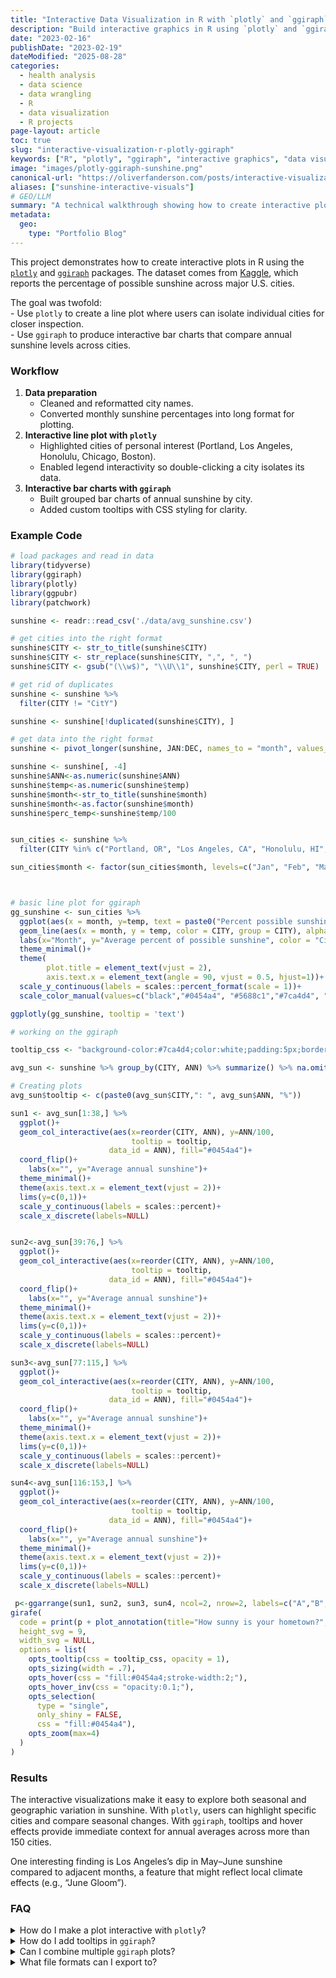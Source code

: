 ```yaml
---
title: "Interactive Data Visualization in R with `plotly` and `ggiraph`"
description: "Build interactive graphics in R using `plotly` and `ggiraph`. Explore sunshine data across U.S. cities, compare patterns, and highlight anomalies."
date: "2023-02-16"
publishDate: "2023-02-19"
dateModified: "2025-08-28"
categories:
  - health analysis
  - data science
  - data wrangling
  - R
  - data visualization
  - R projects
page-layout: article
toc: true
slug: "interactive-visualization-r-plotly-ggiraph"
keywords: ["R", "plotly", "ggiraph", "interactive graphics", "data visualization", "sunshine dataset", "US cities"]
image: "images/plotly-ggiraph-sunshine.png"
canonical-url: "https://oliverfanderson.com/posts/interactive-visualization-r-plotly-ggiraph"
aliases: ["sunshine-interactive-visuals"]
# GEO/LLM
summary: "A technical walkthrough showing how to create interactive plots in R using `plotly` and `ggiraph` with sunshine data across U.S. cities."
metadata:
  geo:
    type: "Portfolio Blog"
---
```


```{=html}
<style>
.keywords {
  display: none !important;
}

.description{
  display: none !important;
}
</style>
```

This project demonstrates how to create interactive plots in R using the [`plotly`](https://plotly.com/r/) and [`ggiraph`](https://davidgohel.github.io/ggiraph/) packages. The dataset comes from [Kaggle](https://www.kaggle.com/datasets/thedevastator/annual-percent-of-possible-sunshine-by-us-city), which reports the percentage of possible sunshine across major U.S. cities.  

The goal was twofold:  
- Use `plotly` to create a line plot where users can isolate individual cities for closer inspection.  
- Use `ggiraph` to produce interactive bar charts that compare annual sunshine levels across cities.  

### Workflow

1. **Data preparation**  
   -    Cleaned and reformatted city names.\  
   -    Converted monthly sunshine percentages into long format for plotting.\  

2. **Interactive line plot with `plotly`**  
   -    Highlighted cities of personal interest (Portland, Los Angeles, Honolulu, Chicago, Boston).\  
   -    Enabled legend interactivity so double-clicking a city isolates its data.\  

3. **Interactive bar charts with `ggiraph`**  
   -    Built grouped bar charts of annual sunshine by city.\  
   -    Added custom tooltips with CSS styling for clarity.

### Example Code
```r
# load packages and read in data
library(tidyverse)
library(ggiraph)
library(plotly)
library(ggpubr)
library(patchwork)

sunshine <- readr::read_csv('./data/avg_sunshine.csv')

# get cities into the right format
sunshine$CITY <- str_to_title(sunshine$CITY)
sunshine$CITY <- str_replace(sunshine$CITY, ",", ", ")
sunshine$CITY <- gsub("(\\w$)", "\\U\\1", sunshine$CITY, perl = TRUE)

# get rid of duplicates
sunshine <- sunshine %>% 
  filter(CITY != "CitY")

sunshine <- sunshine[!duplicated(sunshine$CITY), ]

# get data into the right format
sunshine <- pivot_longer(sunshine, JAN:DEC, names_to = "month", values_to = "temp")

sunshine <- sunshine[, -4]
sunshine$ANN<-as.numeric(sunshine$ANN)
sunshine$temp<-as.numeric(sunshine$temp)
sunshine$month<-str_to_title(sunshine$month)
sunshine$month<-as.factor(sunshine$month)
sunshine$perc_temp<-sunshine$temp/100


sun_cities <- sunshine %>% 
  filter(CITY %in% c("Portland, OR", "Los Angeles, CA", "Honolulu, HI", "Chicago, IL", "Boston, MA"))

sun_cities$month <- factor(sun_cities$month, levels=c("Jan", "Feb", "Mar", "Apr", "May", "Jun", "Jul", "Aug", "Sep", "Oct", "Nov", "Dec"))



# basic line plot for ggiraph
gg_sunshine <- sun_cities %>%  
  ggplot(aes(x = month, y=temp, text = paste0("Percent possible sunshine in\n",CITY, ": ", temp, "% in ", month))) +
  geom_line(aes(x = month, y = temp, color = CITY, group = CITY), alpha=0.8)+
  labs(x="Month", y="Average percent of possible sunshine", color = "City", caption = "Data from Kaggle.com: uploaded by user thedevastator", title = "How sunny are the cities that \nare important to me?", subtitle = "Measured by time of sunshine reaching earth from sunrise to sunset")+
  theme_minimal()+
  theme(
        plot.title = element_text(vjust = 2),
        axis.text.x = element_text(angle = 90, vjust = 0.5, hjust=1))+
  scale_y_continuous(labels = scales::percent_format(scale = 1))+
  scale_color_manual(values=c("black","#0454a4", "#5688c1","#7ca4d4", "#b8cee6"))

ggplotly(gg_sunshine, tooltip = 'text')

# working on the ggiraph

tooltip_css <- "background-color:#7ca4d4;color:white;padding:5px;border-radius:3px;"

avg_sun <- sunshine %>% group_by(CITY, ANN) %>% summarize() %>% na.omit()

# Creating plots
avg_sun$tooltip <- c(paste0(avg_sun$CITY,": ", avg_sun$ANN, "%"))

sun1 <- avg_sun[1:38,] %>% 
  ggplot()+
  geom_col_interactive(aes(x=reorder(CITY, ANN), y=ANN/100,
                           tooltip = tooltip,
                      data_id = ANN), fill="#0454a4")+
  coord_flip()+
    labs(x="", y="Average annual sunshine")+
  theme_minimal()+
  theme(axis.text.x = element_text(vjust = 2))+
  lims(y=c(0,1))+
  scale_y_continuous(labels = scales::percent)+
  scale_x_discrete(labels=NULL)


sun2<-avg_sun[39:76,] %>% 
  ggplot()+
  geom_col_interactive(aes(x=reorder(CITY, ANN), y=ANN/100,
                           tooltip = tooltip,
                      data_id = ANN), fill="#0454a4")+
  coord_flip()+
    labs(x="", y="Average annual sunshine")+
  theme_minimal()+
  theme(axis.text.x = element_text(vjust = 2))+
  lims(y=c(0,1))+
  scale_y_continuous(labels = scales::percent)+
  scale_x_discrete(labels=NULL)

sun3<-avg_sun[77:115,] %>% 
  ggplot()+
  geom_col_interactive(aes(x=reorder(CITY, ANN), y=ANN/100,
                           tooltip = tooltip,
                      data_id = ANN), fill="#0454a4")+
  coord_flip()+
    labs(x="", y="Average annual sunshine")+
  theme_minimal()+
  theme(axis.text.x = element_text(vjust = 2))+
  lims(y=c(0,1))+
  scale_y_continuous(labels = scales::percent)+
  scale_x_discrete(labels=NULL)

sun4<-avg_sun[116:153,] %>% 
  ggplot()+
  geom_col_interactive(aes(x=reorder(CITY, ANN), y=ANN/100,
                           tooltip = tooltip,
                      data_id = ANN), fill="#0454a4")+
  coord_flip()+
    labs(x="", y="Average annual sunshine")+
  theme_minimal()+
  theme(axis.text.x = element_text(vjust = 2))+
  lims(y=c(0,1))+
  scale_y_continuous(labels = scales::percent)+
  scale_x_discrete(labels=NULL)

 p<-ggarrange(sun1, sun2, sun3, sun4, ncol=2, nrow=2, labels=c("A","B","C","D"))
girafe(
  code = print(p + plot_annotation(title="How sunny is your hometown?", subtitle = "Measured by time of sun shine reaching earth from sunrise to sunset", caption = "A: Abilene TX - Des Moines, IA\nB: Detroit, MI - Las Vegas, NV\nC: Lihue, HI - Providence, RI\nD: Pueblo, CO - Yap- W Caroline Is., PC\nData from Kaggle.com: uploaded by user thedevastator", theme = theme(plot.caption.position = "plot", plot.caption = element_text(hjust = 0)))),
  height_svg = 9,
  width_svg = NULL,
  options = list(
    opts_tooltip(css = tooltip_css, opacity = 1),
    opts_sizing(width = .7),
    opts_hover(css = "fill:#0454a4;stroke-width:2;"),
    opts_hover_inv(css = "opacity:0.1;"),
    opts_selection(
      type = "single", 
      only_shiny = FALSE,
      css = "fill:#0454a4"),
    opts_zoom(max=4)
  )
)
```

### Results

The interactive visualizations make it easy to explore both seasonal and geographic variation in sunshine. With `plotly`, users can highlight specific cities and compare seasonal changes. With `ggiraph`, tooltips and hover effects provide immediate context for annual averages across more than 150 cities.

One interesting finding is Los Angeles’s dip in May–June sunshine compared to adjacent months, a feature that might reflect local climate effects (e.g., "June Gloom").


### FAQ
:::::: faqs-container
<details class="faq">

<summary>[How do I make a plot interactive with `plotly`?]{.faq-question}</summary>

::: faq-answer
Wrap a ggplot object in `ggplotly()` or build directly with `plot_ly()`. Interactivity (zoom, pan, legend toggling) is handled automatically.
:::

</details>

<details class="faq">

<summary>[How do I add tooltips in `ggiraph`?]{.faq-question}</summary>

::: faq-answer
Use `geom_col_interactive()` or `geom_point_interactive()` with a tooltip aesthetic. Custom styling can be passed through `opts_tooltip()`.
:::

</details>

<details class="faq">

<summary>[Can I combine multiple `ggiraph` plots?]{.faq-question}</summary>

::: faq-answer
Yes. Arrange them with packages like `patchwork` or `ggpubr`, then pass the combined object into `girafe()`.
:::

</details>

<details class="faq">

<summary>[What file formats can I export to?]{.faq-question}</summary>

::: faq-answer
Both packages support exporting to HTML. `ggiraph` visualizations can also be integrated into Shiny apps, R Markdown, and Quarto documents.
:::

</details>

::::::

```{=html}
<script type="application/ld+json">
{
  "@context": "https://schema.org",
  "@type": "BlogPosting",
  "headline": "Interactive Data Visualization in R with plotly and ggiraph",
  "description": "Build interactive graphics in R using plotly and ggiraph. Explore sunshine data across U.S. cities, compare patterns, and highlight anomalies.",
  "datePublished": "2023-02-16",
  "dateModified": "2023-02-16",
  "image": "https://oliverfanderson.com/images/plotly-ggiraph-sunshine.png",
  "url": "https://oliverfanderson.com/blog/interactive-visualization-r-plotly-ggiraph",
  "mainEntityOfPage": {
    "@type": "WebPage",
    "@id": "https://oliverfanderson.com/blog/interactive-visualization-r-plotly-ggiraph"
  },
  "keywords": ["R", "plotly", "ggiraph", "interactive graphics", "data visualization", "sunshine dataset", "US cities"],
  "codeSampleType": "full",
  "programmingLanguage": "R",
  "isBasedOn": {
    "@type": "Dataset",
    "name": "Annual Percent of Possible Sunshine by US City",
    "url": "https://www.kaggle.com/datasets/thedevastator/annual-percent-of-possible-sunshine-by-us-city"
  },
  "mentions": [
    {
      "@type": "SoftwareSourceCode",
      "name": "plotly",
      "programmingLanguage": "R",
      "codeRepository": "https://plotly.com/r/"
    },
    {
      "@type": "SoftwareSourceCode",
      "name": "ggiraph",
      "programmingLanguage": "R",
      "codeRepository": "https://davidgohel.github.io/ggiraph/"
    }
  ]
}
</script>
```